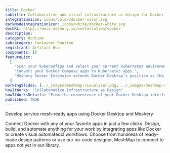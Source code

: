 ```yaml
---
title: Docker
subtitle: Collaborative and visual infrastructure as design for Docker
integrationIcon: icons/color/docker-color.svg
darkModeIntegrationIcon: icons/white/docker-white.svg
docURL: https://docs.meshery.io/installation/docker
description:
category: Runtime
subcategory: Container Runtime
registrant: Artifact Hub
components: []
featureList:
  [
    "Scan your kubeconfigs and select your current Kubernetes environment. Switch from one environment to another one.",
    "Convert your Docker Compose apps to Kubernetes apps.",
    "Meshery Docker Extension extends Docker Desktop’s position as the cloud native developer’s go-to Kubernetes environment with easy access to the next layer of cloud native infrastructure: service meshes."
  ]
workingSlides: [../_images/meshmap-visualizer.png, ../_images/meshmap-designer.png]
howItWorks: "Collaborative Infrastructure as Design"
howItWorksDetails: "From the convenience of your Docker Desktop interface, connect Meshery with your Kubernetes cluster. Watch as MeshSync discovers all of your Kuberentes clusters. Visually design your Docker-based infrastructure. Choose from hundreds of ready-made design patterns using Meshery Catalog. Use our no-code designer, MeshMap, to collaboratively design and operate your infra."
published: TRUE
---
```


<p>Develop service mesh-ready apps using Docker Desktop and Meshery</p>
<p>
  Connect Docker with any of your favorite apps in just a few clicks. Design, build, and automate
  anything for your work by integrating apps like Docker to create visual automatedcl workflows.
  Choose from hundreds of ready-made design patterns or use our no-code designer, MeshMap to connect
  to apps not yet in our library.
</p>
